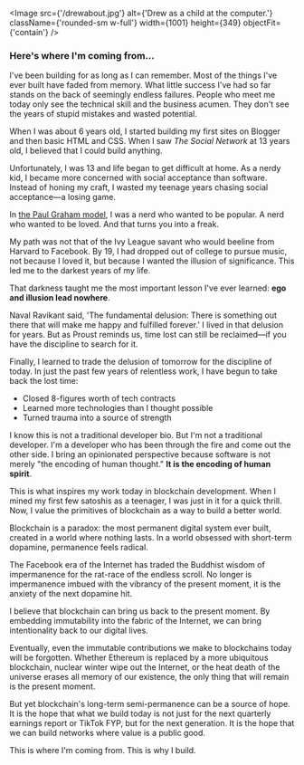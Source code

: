 
<Image
    src={'/drewabout.jpg'}
    alt={'Drew as a child at the computer.'}
    className={'rounded-sm w-full'}
    width={1001}
    height={349}
    objectFit={'contain'}
/>
### Here's where I'm coming from...

I've been building for as long as I can remember. Most of the things I've ever built have faded from memory. What little success I've had so far stands on the back of seemingly endless failures. People who meet me today only see the technical skill and the business acumen. They don't see the years of stupid mistakes and wasted potential.

When I was about 6 years old, I started building my first sites on Blogger and then basic HTML and CSS. When I saw *The Social Network* at 13 years old, I believed that I could build anything.

Unfortunately, I was 13 and life began to get difficult at home. As a nerdy kid, I became more concerned with social acceptance than software. Instead of honing my craft, I wasted my teenage years chasing social acceptance—a losing game.

In [the Paul Graham model](https://www.paulgraham.com/nerds.html), I was a nerd who wanted to be popular. A nerd who wanted to be loved. And that turns you into a freak.

My path was not that of the Ivy League savant who would beeline from Harvard to Facebook. By 19, I had dropped out of college to pursue music, not because I loved it, but because I wanted the illusion of significance. This led me to the darkest years of my life.

That darkness taught me the most important lesson I've ever learned: **ego and illusion lead nowhere**.

Naval Ravikant said, 'The fundamental delusion: There is something out there that will make me happy and fulfilled forever.' I lived in that delusion for years. But as Proust reminds us, time lost can still be reclaimed—if you have the discipline to search for it.

Finally, I learned to trade the delusion of tomorrow for the discipline of today. In just the past few years of relentless work, I have begun to take back the lost time:

- Closed 8-figures worth of tech contracts
- Learned more technologies than I thought possible
- Turned trauma into a source of strength

I know this is not a traditional developer bio. But I'm not a traditional developer. I'm a developer who has been through the fire and come out the other side. I bring an opinionated perspective because software is not merely "the encoding of human thought." **It is the encoding of human spirit**.

This is what inspires my work today in blockchain development. When I mined my first few satoshis as a teenager, I was just in it for a quick thrill. Now, I value the primitives of blockchain as a way to build a better world.

Blockchain is a paradox: the most permanent digital system ever built, created in a world where nothing lasts. In a world obsessed with short-term dopamine, permanence feels radical.

The Facebook era of the Internet has traded the Buddhist wisdom of impermanence for the rat-race of the endless scroll. No longer is impermanence imbued with the vibrancy of the present moment, it is the anxiety of the next dopamine hit.

I believe that blockchain can bring us back to the present moment. By embedding immutability into the fabric of the Internet, we can bring intentionality back to our digital lives.

Eventually, even the immutable contributions we make to blockchains today will be forgotten. Whether Ethereum is replaced by a more ubiquitous blockchain, nuclear winter wipe out the Internet, or the heat death of the universe erases all memory of our existence, the only thing that will remain is the present moment.

But yet blockchain's long-term semi-permanence can be a source of hope. It is the hope that what we build today is not just for the next quarterly earnings report or TikTok FYP, but for the next generation. It is the hope that we can build networks where value is a public good.

This is where I'm coming from. This is why I build.